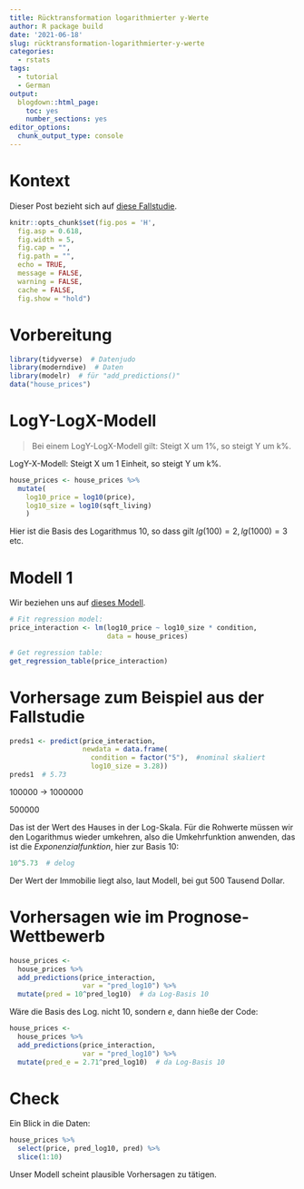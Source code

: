 ```yaml
---
title: Rücktransformation logarithmierter y-Werte
author: R package build
date: '2021-06-18'
slug: rücktransformation-logarithmierter-y-werte
categories:
  - rstats
tags:
  - tutorial
  - German
output:
  blogdown::html_page:
    toc: yes
    number_sections: yes
editor_options: 
  chunk_output_type: console
---
```




# Kontext

Dieser Post bezieht sich auf [diese Fallstudie](https://moderndive.com/11-thinking-with-data.html#seattle-house-prices).


```r
knitr::opts_chunk$set(fig.pos = 'H',
  fig.asp = 0.618,
  fig.width = 5,
  fig.cap = "", 
  fig.path = "",
  echo = TRUE,
  message = FALSE,
  warning = FALSE,
  cache = FALSE,
  fig.show = "hold")
```


# Vorbereitung


```r
library(tidyverse)  # Datenjudo
library(moderndive)  # Daten
library(modelr)  # für "add_predictions()"
data("house_prices")
```


# LogY-LogX-Modell

>   Bei einem LogY-LogX-Modell gilt: Steigt X um 1%, so steigt Y um k%.

LogY-X-Modell: Steigt X um 1 Einheit, so steigt Y um k%.



```r
house_prices <- house_prices %>%
  mutate(
    log10_price = log10(price),
    log10_size = log10(sqft_living)
    )
```


Hier ist die Basis des Logarithmus 10, so dass gilt $lg(100) = 2, lg(1000) = 3$ etc.

# Modell 1

Wir beziehen uns auf [dieses Modell](https://moderndive.com/11-thinking-with-data.html#house-prices-regression).



```r
# Fit regression model:
price_interaction <- lm(log10_price ~ log10_size * condition, 
                        data = house_prices)

# Get regression table:
get_regression_table(price_interaction)
```

# Vorhersage zum Beispiel aus der Fallstudie

```r
preds1 <- predict(price_interaction,
                  newdata = data.frame(
                    condition = factor("5"),  #nominal skaliert
                    log10_size = 3.28))
preds1  # 5.73
```


100000 -> 1000000

500000

Das ist der Wert des Hauses in der Log-Skala. Für die Rohwerte müssen wir den Logarithmus wieder umkehren, also die Umkehrfunktion anwenden, das ist die *Exponenzialfunktion*, hier zur Basis 10:

```r
10^5.73  # delog
```

Der Wert der Immobilie liegt also, laut Modell, bei gut 500 Tausend Dollar.


# Vorhersagen wie im Prognose-Wettbewerb

```r
house_prices <-
  house_prices %>% 
  add_predictions(price_interaction,
                  var = "pred_log10") %>% 
  mutate(pred = 10^pred_log10)  # da Log-Basis 10
```

Wäre die Basis des Log. nicht 10, sondern *e*, dann hieße der Code:


```r
house_prices <-
  house_prices %>% 
  add_predictions(price_interaction,
                  var = "pred_log10") %>% 
  mutate(pred_e = 2.71^pred_log10)  # da Log-Basis 10
```

# Check

Ein Blick in die Daten:

```r
house_prices %>% 
  select(price, pred_log10, pred) %>% 
  slice(1:10)
```


Unser Modell scheint plausible Vorhersagen zu tätigen.

